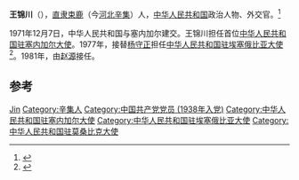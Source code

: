 '''王锦川'''（{{bd|1919年|9月|}}），[[直隶|直隶]][[束鹿|束鹿]]（今[[河北|河北]][[辛集|辛集]]）人，[[中华人民共和国|中华人民共和国]]政治人物、外交官。<ref>{{Cite web|title=中共广东地方党史与人物专题研究数据库|url=http://lib.gddx.gov.cn/eku/gd/rw_xs.tom?p_id=2015824104914zhangl|accessdate=2019-08-28|work=lib.gddx.gov.cn}}</ref>

1971年12月7日，中华人民共和国与塞内加尔建交。王锦川担任首位[[中国驻塞内加尔大使列表|中华人民共和国驻塞内加尔大使]]。1977年，接替[[杨守正|杨守正]]担任[[中国驻埃塞俄比亚大使列表|中华人民共和国驻埃塞俄比亚大使]]<ref>{{cite web|author=中华人民共和国外交部|title=中国驻埃塞俄比亚联邦民主共和国历任大使|url=http://www.mfa.gov.cn/chn/pds/ziliao/wjrw/2167/2170/t9175.htm|publisher=中华人民共和国外交部|accessdate=2012-03-03}}</ref>。1981年，由[[赵源|赵源]]接任。

== 参考 ==
{{reflist}}

{{start box}}
{{s-dip}}
{{succession box|首任|[[宗克文|宗克文]]|[[中国驻塞内加尔大使列表|中华人民共和国驻塞内加尔大使]]|1971年7月-1977年8月}}
{{succession box|[[杨守正|杨守正]]|[[赵源|赵源]]|[[中国驻埃塞俄比亚大使列表|中华人民共和国驻埃塞俄比亚大使]]|1977年12月-1981年1月}}
{{succession box|[[楊守正|楊守正]]|[[王浩_(外交官)|王浩]]|[[中國駐莫桑比克大使列表|中華人民共和國駐莫桑比克大使]]|1981年6月－1982年8月}}
{{end box}}
{{中国政治人物小作品}}

{{Authority control}}
{{DEFAULTSORT:Wang王}}
[[Category:王姓|Jin]]
[[Category:辛集人|Category:辛集人]]
[[Category:中国共产党党员_(1938年入党)|Category:中国共产党党员 (1938年入党)]]
[[Category:中华人民共和国驻塞内加尔大使|Category:中华人民共和国驻塞内加尔大使]]

[[Category:中华人民共和国驻埃塞俄比亚大使|Category:中华人民共和国驻埃塞俄比亚大使]]
[[Category:中华人民共和国驻莫桑比克大使|Category:中华人民共和国驻莫桑比克大使]]